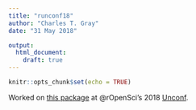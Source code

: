 ```yaml
---
title: "runconf18"
author: "Charles T. Gray"
date: "31 May 2018"

output: 
  html_document:
    draft: true
---
```


```r
knitr::opts_chunk$set(echo = TRUE)
```

Worked on [this package](https://github.com/ropenscilabs/mchtoolbox) at @rOpenSci's 2018 [Unconf](http://unconf18.ropensci.org/). 